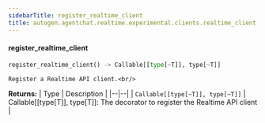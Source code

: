 ```yaml
---
sidebarTitle: register_realtime_client
title: autogen.agentchat.realtime.experimental.clients.realtime_client.register_realtime_client
---
```


<code class="doc-symbol doc-symbol-heading doc-symbol-function"></code>
#### register_realtime_client

```python
register_realtime_client() -> Callable[[type[~T]], type[~T]]
```

    Register a Realtime API client.<br/>

<b>Returns:</b>
| Type | Description |
|--|--|
| `Callable[[type[~T]], type[~T]]` | Callable[[type[T]], type[T]]: The decorator to register the Realtime API client |

<br />